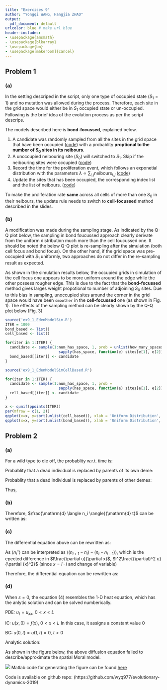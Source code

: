 ```yaml
---
title: "Exercises 9"
author: "Yongqi WANG, Hangjia ZHAO"
output:
  pdf_document: default
urlcolor: blue # make url blue
header-includes:
- \usepackage{amsmath}
- \usepackage{blkarray}
- \usepackage{bm}
- \usepackage[makeroom]{cancel}
---
```


\newcommand{\od}[2]{\frac{\mathrm{d} #1}{\mathrm{d} #2}}
\newcommand{\pd}[2]{\frac{\partial #1}{\partial #2}}
\newcommand{\pdsec}[2]{\frac{{\partial}^2 #1}{\partial {#2}^2}}


## Problem 1

### (a)

In the setting descriped in the script, only one type of occupied state ($S_1 = 1$) and no mutation was allowed during the process. Therefore, each site in the grid space would either be in $S_1$ occupied state or un-occupied. Following is the brief idea of the evolution process as per the script descrips.

The models described here is __bond-focussed__, explained below.

1. A candidate was randomly sampled from all the sites in the grid space that have been occupied ([code](https://github.com/robjohnnoble/EdenModel/blob/9c4524d1183cc1b0429f27dbdb98d5908dc1b587/EdenModelSim.R#L74)) with a probablity __proptional to the number of $S_0$ sites in its neibours__.
2. A unoccupied neibouring site ($S_0$) will switched to $S_1$.
  Skip if the neibouring sites were occupied ([code](https://github.com/robjohnnoble/EdenModel/blob/9c4524d1183cc1b0429f27dbdb98d5908dc1b587/EdenModelSim.R#L84))
3. Record the time for the proliferation event, which follows an exponetial distribution with the parameters $\lambda \propto \sum_{i,j} \text{neibours}_{i,j}$ ([code](https://github.com/robjohnnoble/EdenModel/blob/9c4524d1183cc1b0429f27dbdb98d5908dc1b587/EdenModelSim.R#L99))
4. Update the sites that has been occupied, the corresponding index list and the list of neibours. ([code](https://github.com/robjohnnoble/EdenModel/blob/9c4524d1183cc1b0429f27dbdb98d5908dc1b587/EdenModelSim.R#L110))

To make the proliferation rate __same__ across all cells of more than one $S_0$ in their neibours, the update rule needs to switch to __cell-focussed__ method described in the slides.

### (b)

A modification was made during the sampling stage. As indicated by the Q-Q plot below, the sampling in bond foucussed approach clearly derivate from the uniform distribution much more than the cell foucussed one. It should be noted the below Q-Q plot is re-sampling after the simulation (both cell focus and bond focus). On the other hand, if the grid space was pre-occupied with $S_1$ uniformly, two approaches do not differ in the re-sampling result as expected.

As shown in the simulation results below, the occupied grids in simulation of the cell focus one appears to be more uniform around the edge while the other possess rougher edge. This is due to the fact that the __bond-focussed__ method gives larges weight propotional to number of adjoining $S_0$ sites. Due to this bias in sampling, unoccupied sites around the corner in the grid space would have been `smoother` in the __cell-focussed__ one (as shown in Fig. 1). The effects of the sampling method can be clearly shown by the Q-Q plot below (Fig. 3)

```r
source('ex9_1_EdenModelSim.R')
ITER = 1000
bond_based <- list()
cell_based <- list()

for(iter in 1:ITER) {
  candidate <- sample(1:num_has_space, 1, prob = unlist(how_many_spaces) * 
                        sapply(has_space, function(e) sites[e[1], e[2]]))
  bond_based[[iter]] <- candidate
}
```

```r
source('ex9_1_EdenModelSimCellBased.R')

for(iter in 1:ITER) {
  candidate <- sample(1:num_has_space, 1, prob = 
                        sapply(has_space, function(e) sites[e[1], e[2]]))
  cell_based[[iter]] <- candidate
}
```

```r
x <- qunif(ppoints(ITER))
par(mfrow = c(1, 2))
qqplot(x=x, y=sort(unlist(cell_based)), xlab = 'Uniform Distribution', ylab='Cell Based')
qqplot(x=x, y=sort(unlist(bond_based)), xlab = 'Uniform Distribution', ylab='Bond Based')
```

## Problem 2

### (a)

For a wild type to die off, the probablity w.r.t. time is:

\begin{align}
p = \dfrac{N - n_i}{N} \mu
\end{align}

Probablity that a dead individual is replaced by parents of its own deme:
\begin{align}
W_i^{+(local)}(\bm{n}) = \dfrac{1+s}{N} n_i
\end{align}

Probablity that a dead individual is replaced by parents of other demes:
\begin{align}
W_i^{+(neibours)}(\bm{n}) = \dfrac{m}{2} \cdot \dfrac{\mu (1 + s) \cdot (n_{i+1})}{N} + \dfrac{m}{2} \cdot \dfrac{\mu (1 + s) \cdot (n_{i-1})}{N} - m \dfrac{(1+s)n_i}{N}
\end{align}


Thus,

\begin{align}
W_i^{+}(\bm{n})
&= \dfrac{N - n_i}{N} \mu \Bigg(\dfrac{1+s}{N} n_i + \dfrac{m}{2} \cdot \dfrac{\mu (1 + s) \cdot (n_{i+1})}{N} + \dfrac{m}{2} \cdot \dfrac{\mu (1 + s) \cdot (n_{i-1})}{N} - m\dfrac{(1+s)n_i}{N} \Bigg) \\
&= \dfrac{\mu(1+s)(N-n_i)}{N}\Bigg(n_i + \frac{m}{2}(n_{i+1} + n_{i-1} -2n_{i}\Bigg) \\
&= \dfrac{\mu(1+s)(N-n_i)}{N}\Bigg(n_i + \frac{m}{2} n_i''\Bigg)
\end{align}

### (b)

\begin{align}
W_i^{+}(\bm{n}) - W_i^{-}(\bm{n})
&= \frac{\mu(1 + s)}{N} (N- n_i)[n_i + \frac{m}{2}n_i''] - \frac{\mu n_i}{N}[(N-n_i)- \frac{m}{2}n_i''] \\
&= \frac{\mu}{N}\Bigg[(1+s)(N-n_i)[n_i + \frac{m}{2}n_i''] - n_i(N-n_i)+n_i\frac{m}{2}n_i'' \Bigg] \\
&= \frac{\mu}{N}\Bigg[s(N-n_i)n_i + (1+s)(N-n_i)\frac{m}{2}n_i'' +n_i\frac{m}{2}n_i'' \Bigg] \\
&= \frac{\mu}{N}\Bigg[s(N-n_i)n_i + s(N-n_i)\frac{m}{2}n_i'' + N\frac{m}{2}n_i'' - \cancel{n_i\frac{m}{2}n_i''} + \cancel{n_i\frac{m}{2}n_i''} \Bigg] \\
&= \frac{\mu}{N}\Bigg[s(N-n_i)(n_i + \frac{m}{2}n_i'') + N\frac{m}{2}n_i'' \Bigg]
\end{align}

Therefore, $\od{\langle n_i \rangle}{t}$ can be written as:
\begin{align}
\od{\langle n_i \rangle}{t}
&= \langle W_i^{+}(\bm{n}) - W_i^{-}(\bm{n}) \rangle \\
&= \langle\frac{\mu}{N}\Bigg[s(N-n_i)(n_i + \frac{m}{2}n_i'') + N\frac{m}{2}n_i'' \Bigg] \rangle \\
&= \dfrac{\mu m }{2}\langle n_i'' \rangle + \frac{s\mu}{N}(N-\langle n_i \rangle)(\langle n_i \rangle + \frac{m}{2} \langle n_i'' \rangle)
\end{align}

### (c)

The differential equation above can be rewritten as:

\begin{align}
\mu s(1- \frac{1}{N}\langle n_i \rangle)(\frac{1}{N}\langle n_i \rangle) +
\dfrac{\mu m }{2}\langle n_i'' \rangle +
\mu s(1- \frac{1}{N}\langle n_i \rangle)(\frac{m}{2} \langle n_i'' \rangle)
\end{align}

As $\langle n_i'' \rangle$ can be interpreted as $\Big\langle (n_{i+1} - n_i) - (n_i-n_{i-1}) \Big\rangle$, which is the epected difference in $l\pd{u}{x}$, $l^2\pdsec{u}{x}$ (since $x = l\cdot i$ and change of variable)

Therefore, the differential equation can be rewritten as:
\begin{align}
\pd{u}{t}
&= \frac{\mu m}{2}l^2\pdsec{u}{x} + s\mu(1-u)(u + \frac{m}{2}l^2\pdsec{u}{x}) \\
&= \frac{\mu m}{2}(1 + s(1-u))l^2\pdsec{u}{x} + s\mu(1-u)u
\end{align}

### (d)

When $s=0$, the equation (4) resembles the 1-D heat equation, which has the anlytic solution and can be solved numberically.

PDE: $u_t = u_{xx}$, $0 < x < L$

IC: $u(x,0) = f(x)$, $0 < x < L$
In this case, it assigns a constant value $0$

BC: $u(0,t)=u(1,t)=0$, $t>0$
\begin{align}
u\left(0,t\right)+\left(0\cdot f\right) &=0, \\
\left(u\left(L,t\right)-1\right)+\left(0\cdot f\right) &=0\ldotp
\end{align}

Analytic solution:
\begin{align}
u(x, t) = \sum_{n=1}^{\infty} B_n \sin{n\pi x}e^{-n^2\pi^2 t}, \quad, B_m = 2\int_0^1 sin(m\pi x)f(x)dx
\end{align}

As shown in the figure below, the above diffusion equation failed to describe/approximate the spatial Moral model.

![](ex9_2d.png)
Matlab code for generating the figure can be found [here](https://github.com/wyq977/evolutionary-dynamics-2019/blob/master/Exercises/Ex9.m)



Code is available on github repo:
(https://github.com/wyq977/evolutionary-dynamics-2019)
